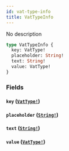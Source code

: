 ```yaml
---
id: vat-type-info
title: VatTypeInfo
---
```


No description

```graphql
type VatTypeInfo {
  key: VatType!
  placeholder: String!
  text: String!
  value: VatType!
}
```

### Fields

#### `key` ([`VatType!`](/graphql/enums/vat-type))

#### `placeholder` ([`String!`](/graphql/scalars/string))

#### `text` ([`String!`](/graphql/scalars/string))

#### `value` ([`VatType!`](/graphql/enums/vat-type))
